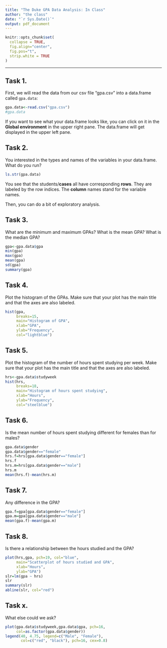 ```yaml
---
title: "The Duke GPA Data Analysis: In Class"
author: "the class"
date: "`r Sys.Date()`"
output: pdf_document
---
```

<!-- The author of this template is Dr. Gordan Zitkovic.-->
<!-- The code chunk below contains some settings that will  -->
<!-- make your R code look better in the output pdf file.  -->
<!-- If you are curious about what each option below does, -->
<!-- go to https://yihui.org/knitr/options/ -->
<!-- If not, feel free to disregard everything ...  -->
```r
knitr::opts_chunk$set(
  collapse = TRUE,
  fig.align="center",
  fig.pos="t",
  strip.white = TRUE
)
```
<!-- ... down to here. -->

---

## Task 1. 
First, we will read the data from our csv file "gpa.csv" into a data.frame called `gpa.data`:
```r
gpa.data<-read.csv("gpa.csv")
#gpa.data
```

If you want to see what your data.frame looks like, you can click on it in the **Global environment** in the upper right pane. The data.frame will get displayed in the upper left pane. 

## Task 2.
You interested in the types and names of the variables in your data.frame. What do you run?
```r
ls.str(gpa.data)
```

You see that the students/**cases** all have corresponding **rows**. They are labeled by the row indices. The **column** names stand for the variable names.

Then, you can do a bit of exploratory analysis. 

## Task 3. 
What are the minimum and maximum GPAs? What is the mean GPA? What is the median GPA?

```r
gpa<-gpa.data$gpa
min(gpa)
max(gpa)
mean(gpa)
sd(gpa)
summary(gpa)
```


## Task 4. 
Plot the histogram of the GPAs. Make sure that your plot has the main title and that the axes are also labeled. 

```r
hist(gpa,
     breaks=15,
     main="Histogram of GPA",
     xlab="GPA",
     ylab="Frequency",
     col="lightblue")
```

## Task 5. 
Plot the histogram of the number of hours spent studying per week. Make sure that your plot has the main title and that the axes are also labeled. 

```r
hrs<-gpa.data$studyweek
hist(hrs,
     breaks=18,
     main="Histogram of hours spent studying",
     xlab="Hours",
     ylab="Frequency",
     col="steelblue")
```

## Task 6. 
Is the mean number of hours spent studying different for females than for males? 

```r
gpa.data$gender
gpa.data$gender=="female"
hrs.f=hrs[gpa.data$gender=="female"]
hrs.f
hrs.m=hrs[gpa.data$gender=="male"]
hrs.m
mean(hrs.f)-mean(hrs.m)
```


## Task 7. 
Any difference in the GPA?
```r
gpa.f=gpa[gpa.data$gender=="female"]
gpa.m=gpa[gpa.data$gender=="male"]
mean(gpa.f)-mean(gpa.m)
```

## Task 8. 
Is there a relationship between the hours studied and the GPA?

```r
plot(hrs,gpa, pch=19, col="blue",
     main="Scatterplot of hours studied and GPA",
     xlab="Hours",
     ylab="GPA")
slr=lm(gpa ~ hrs)
slr
summary(slr)
abline(slr, col="red")
```

## Task x. 
What else could we ask? 
```r
plot(gpa.data$studyweek,gpa.data$gpa, pch=16, 
     col=as.factor(gpa.data$gender))
legend(40, 4.75, legend=c("Male", "Female"),
       col=c("red", "black"), pch=16, cex=0.8)
```
